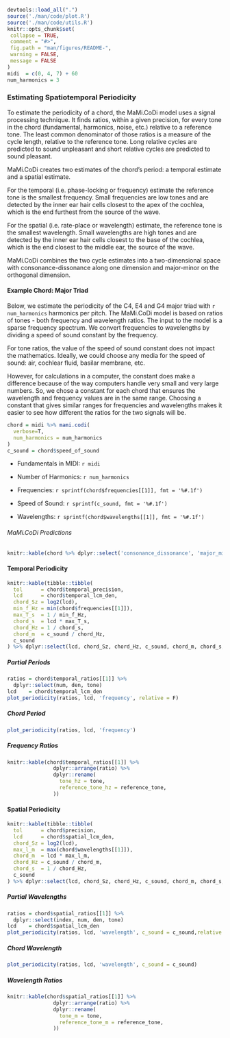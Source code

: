 ```r
devtools::load_all(".")
source('./man/code/plot.R')
source('./man/code/utils.R')
knitr::opts_chunk$set(
 collapse = TRUE,
 comment = "#>",
 fig.path = "man/figures/README-",
 warning = FALSE,
 message = FALSE
)
midi  = c(0, 4, 7) + 60
num_harmonics = 3
```

### Estimating Spatiotemporal Periodicity

To estimate the periodicity of a chord, the MaMi.CoDi model uses a signal 
processing technique. It finds ratios, within a given precision, 
for every tone in the chord (fundamental, harmonics, noise, etc.) relative to 
a reference tone. The least common denominator of those ratios is a measure of the 
cycle length, relative to the reference tone. Long relative cycles are predicted 
to sound unpleasant and short relative cycles are predicted to sound pleasant. \

MaMi.CoDi creates two estimates of the chord's period: a temporal estimate and 
a spatial estimate.\

For the temporal (i.e. phase-locking or frequency) estimate the reference tone is the 
smallest frequency. Small frequencies are low tones and are detected by the inner 
ear hair cells closest to the apex of the cochlea, which is the end furthest from
the source of the wave.\

For the spatial (i.e. rate-place or wavelength) estimate, the reference tone is the 
smallest wavelength. Small wavelengths are high tones and are detected by the 
inner ear hair cells closest to the base of the cochlea, which is the end closest 
to the middle ear, the source of the wave. \

MaMi.CoDi combines the two cycle estimates into a two-dimensional space with 
consonance-dissonance along one dimension and major-minor on the orthogonal dimension.

#### Example Chord: Major Triad

Below, we estimate the periodicity of the C4, E4 and G4 major triad 
with `r num_harmonics` harmonics per pitch. The MaMi.CoDi model is based on 
ratios of tones - both frequency and wavelength ratios. The input to the model 
is a sparse frequency spectrum. We convert frequencies to wavelengths by 
dividing a speed of sound constant by the frequency.\

For tone ratios, the value of the speed of sound constant does not impact the 
mathematics. Ideally, we could choose any media for the speed of sound: 
air, cochlear fluid, basilar membrane, etc. 

However, for calculations in a computer, the constant does make a difference because 
of the way computers handle very small and very large numbers. So, we chose a 
constant for each chord that ensures the wavelength and frequency values
are in the same range. Choosing a constant that gives similar ranges for 
frequencies and wavelengths makes it easier to see how different the ratios for the
two signals will be.

```r
chord = midi %>% mami.codi(
  verbose=T,
  num_harmonics = num_harmonics
)
c_sound = chord$speed_of_sound
```

* Fundamentals in MIDI: `r midi`\

* Number of Harmonics: `r num_harmonics`

* Frequencies: `r sprintf(chord$frequencies[[1]], fmt = '%#.1f')`\

* Speed of Sound: `r sprintf(c_sound, fmt = '%#.1f')`

* Wavelengths: `r sprintf(chord$wavelengths[[1]], fmt = '%#.1f')`\

###### MaMi.CoDi Predictions
```r
knitr::kable(chord %>% dplyr::select('consonance_dissonance', 'major_minor', 'temporal_consonance', 'spatial_consonance'))
```

#### Temporal Periodicity
```r
knitr::kable(tibble::tibble(
  tol      = chord$temporal_precision,
  lcd      = chord$temporal_lcm_den,
  chord_Sz = log2(lcd),
  min_f_Hz = min(chord$frequencies[[1]]),
  max_T_s  = 1 / min_f_Hz,
  chord_s  = lcd * max_T_s,
  chord_Hz = 1 / chord_s,
  chord_m  = c_sound / chord_Hz,
  c_sound
) %>% dplyr::select(lcd, chord_Sz, chord_Hz, c_sound, chord_m, chord_s, tol))
```

##### Partial Periods

```r
ratios = chord$temporal_ratios[[1]] %>% 
  dplyr::select(num, den, tone)
lcd    = chord$temporal_lcm_den
plot_periodicity(ratios, lcd, 'frequency', relative = F)
```

##### Chord Period

```r
plot_periodicity(ratios, lcd, 'frequency')
```

##### Frequency Ratios
```r
knitr::kable(chord$temporal_ratios[[1]] %>% 
               dplyr::arrange(ratio) %>% 
               dplyr::rename(
                 tone_hz = tone,
                 reference_tone_hz = reference_tone,
               ))
```

#### Spatial Periodicity
```r
knitr::kable(tibble::tibble(
  tol      = chord$precision,
  lcd      = chord$spatial_lcm_den,
  chord_Sz = log2(lcd),
  max_l_m  = max(chord$wavelengths[[1]]),
  chord_m  = lcd * max_l_m,
  chord_Hz = c_sound / chord_m,
  chord_s  = 1 / chord_Hz,
  c_sound
) %>% dplyr::select(lcd, chord_Sz, chord_Hz, c_sound, chord_m, chord_s, tol))
```

##### Partial Wavelengths

```r
ratios = chord$spatial_ratios[[1]] %>%
  dplyr::select(index, num, den, tone)
lcd    = chord$spatial_lcm_den
plot_periodicity(ratios, lcd, 'wavelength', c_sound = c_sound,relative = F)
```

##### Chord Wavelength

```r
plot_periodicity(ratios, lcd, 'wavelength', c_sound = c_sound)
```

##### Wavelength Ratios
```r
knitr::kable(chord$spatial_ratios[[1]] %>% 
               dplyr::arrange(ratio) %>% 
               dplyr::rename(
                 tone_m = tone,
                 reference_tone_m = reference_tone,
               ))
```
